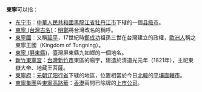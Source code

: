 '''東寧'''可以指：
* [[东宁市|东宁市]]：[[中華人民共和國|中華人民共和國]][[黑龍江省|黑龍江省]][[牡丹江市|牡丹江市]]下辖的一個[[县级市|县级市]]。
* [[東寧_(台灣古名)|東寧 (台灣古名)]]：[[明鄭|明鄭]]將台灣改名的稱呼。
* [[東寧國|東寧國]]：又稱[[延平|延平]]，17世紀時[[鄭成功|鄭成功]]祖孫三世在台灣建立的政權，[[歐洲人|歐洲人]]稱之東寧王國（Kingdom of Tungning）。
* [[東寧_(屏東縣)|東寧 (屏東縣)]]，臺灣屏東縣九如鄉的一個地名。
* [[新竹東寧宮|新竹東寧宮]]：[[台灣|台灣]][[新竹市|新竹市]]東區的廟宇，建造於清道光元年（1821年），主祀東嶽大帝、地藏王菩薩。
* [[東寧府|東寧府]]：[[元朝|元朝]][[辽阳行省|辽阳行省]]下辖的地區，位置相當於今日[[北韓|北韓]]的[[平壤|平壤]][[直轄市|直轄市]]。
*[[東寧集團|東寧集團]]與[[東寧高路華|東寧高路華]]：[[香港|香港]]兩間已除牌的[[上市公司|上市公司]]。
{{disambig|Cat=二字中國相關消歧義}}